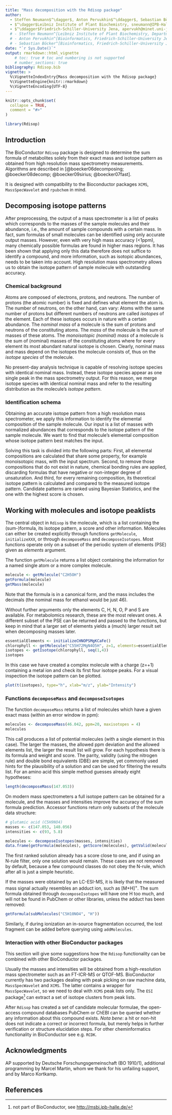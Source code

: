 ```yaml
---
title: "Mass decomposition with the Rdisop package"
author:
  - Steffen Neumann$^\dagger$, Anton Pervukhin$^\ddagger$, Sebastian Böcker$^\ddagger$
  - $^\dagger$Leibniz Institute of Plant Biochemistry, sneumann@IPB-Halle.DE
  - $^\ddagger$Friedrich-Schiller-University Jena, apervukh@minet.uni-jena.de, boecker@minet.uni-jena.de
  # - Steffen Neumann^[Leibniz Institute of Plant Biochemistry, Department of Stress and Developmental Biology, sneumann@IPB-Halle.DE]
  # - Anton Pervukhin^[Bioinformatics, Friedrich-Schiller-University Jena, apervukh@minet.uni-jena.de]
  # - Sebastian Böcker^[Bioinformatics, Friedrich-Schiller-University Jena, boecker@minet.uni-jena.de]
date: "`r Sys.Date()`"
output: rmarkdown::html_vignette
    # toc: true # toc and numbering is not supported
    # number_sections: true
bibliography: Rdisop.bib
vignette: >
  %\VignetteIndexEntry{Mass decomposition with the Rdisop package}
  %\VignetteEngine{knitr::rmarkdown}
  %\VignetteEncoding{UTF-8}
---
```


```r
knitr::opts_chunk$set(
  collapse = TRUE,
  comment = "#>"
)
```

```r
library(Rdisop)
```

## Introduction

The BioConductor `Rdisop` package is designed to determine the sum formula of 
metabolites solely from their exact mass and isotope pattern as obtained from 
high resolution mass spectrometry measurements. Algorithms are described in 
[@boecker06decomposing; @boecker08decomp; @boecker09sirius; @boecker07fast].

It is designed with compatibility to the Bioconductor packages `XCMS`, 
`MassSpecWavelet` and `rpubchem` in mind.

## Decomposing isotope patterns

After preprocessing, the output of a mass spectrometer is a list of peaks which 
corresponds to the masses of the sample molecules and their abundance, i.e., the 
amount of sample compounds with a certain mass. In fact, sum formulas of small 
molecules can be identified using only accurate output masses. However, even 
with very high mass accuracy (<1ppm), many chemically possible formulas are 
found in higher mass regions. It has been shown that applying only this data
therefore does not suffice to identify a compound, and more information, such as 
isotopic abundances, needs to be taken into account. High resolution mass 
spectrometry allows us to obtain the isotope pattern of sample molecule with 
outstanding accuracy.

### Chemical background

Atoms are composed of electrons, protons, and neutrons. The number of protons 
(the atomic number) is fixed and defines what element the atom is. The number of 
neutrons, on the other hand, can vary: Atoms with the same number of protons but 
different numbers of neutrons are called *isotopes* of the element. Each of 
these isotopes occurs in nature with a certain abundance. The *nominal mass* of 
a molecule is the sum of protons and neutrons of the constituting atoms. The 
*mass* of the molecule is the sum of masses of these atoms. 
The *monoisotopic (nominal) mass* of a molecule is the sum of (nominal) masses 
of the constituting atoms where for every element its most abundant natural 
isotope is chosen. Clearly, nominal mass and mass depend on the isotopes the 
molecule consists of, thus on the *isotope species* of the molecule.

No present-day analysis technique is capable of resolving isotope species with 
identical nominal mass. Instead, these isotope species appear as one single peak 
in the mass spectrometry output. For this reason, we merge isotope species with 
identical nominal mass and refer to the resulting distribution as the molecule's 
*isotope pattern*.

### Identification schema

Obtaining an accurate isotope pattern from a high resolution mass spectrometer, 
we apply this information to identify the elemental composition of the sample 
molecule. Our input is a list of masses with normalized abundances that 
corresponds to the isotope pattern of the sample molecule. We want to find that 
molecule's elemental composition whose isotope pattern best matches the input. 

Solving this task is divided into the following parts: First, all elemental 
compositions are calculated that share some property, for example monoisotopic 
mass, with the input spectrum. Second, to remove those compositions that do not 
exist in nature, chemical bonding rules are applied, discarding formulas that 
have negative or non-integer degree of unsaturation. And third, for every 
remaining composition, its theoretical isotope pattern is calculated and 
compared to the measured isotope pattern. Candidate patterns are ranked using
Bayesian Statistics, and the one with the highest score is chosen.

## Working with molecules and isotope peaklists

The central object in `Rdisop` is the molecule, which is a list containing the 
(sum-)formula, its isotope pattern, a score and other information. Molecules can 
either be created explicitly through functions `getMolecule`, `initializeXXX`, 
or through `decomposeMass` and `decomposeIsotopes`. Most functions operate only 
on a subset of the periodic system of elements (PSE) given as *elements* 
argument.

\subsection{Handling of Molecules}

The function `getMolecule` returns a list object containing the information for 
a named single atom or a more complex molecule.

```r
molecule <- getMolecule("C2H5OH")
getFormula(molecule)
getMass(molecule)
```

Note that the formula is in a canonical form, and the mass includes the decimals 
(the nominal mass for ethanol would be just 46).

Without further arguments only the elements C, H, N, O, P and S are available. 
For metabolomics research, these are the most relevant ones. A different subset 
of the PSE can be returned and passed to the functions, but keep in mind that a 
larger set of elements yields a (much) larger result set when decomposing masses 
later.

```r
essentialElements <- initializeCHNOPSMgKCaFe()
chlorophyll <- getMolecule("C55H72MgN4O5H", z=1, elements=essentialElements)
isotopes <- getIsotope(chlorophyll, seq(1,4))
isotopes
```

In this case we have created a complex molecule with a charge (z=+1) containing 
a metal ion and check its first four isotope peaks. For a visual inspection the 
isotope pattern can be plotted.

```r
plot(t(isotopes), type="h", xlab="m/z", ylab="Intensity")
```

### Functions `decomposeMass` and `decomposeIsotopes`

The function `decomposeMass` returns a list of molecules which have a given 
exact mass (within an error window in ppm):

```r
molecules <- decomposeMass(46.042, ppm=20, maxisotopes = 4)
molecules
```

This call produces a list of potential molecules (with a single element in this 
case). The larger the masses, the allowed ppm deviation and the allowed elements 
list, the larger the result list will grow. For each hypothesis there is its 
formula and weight and score. The parity, validity (using the nitrogen rule) and 
double bond equivalents (DBE) are simple, yet commonly used hints for the 
plausibility of a solution and can be used for filtering the results list. For 
an amino acid this simple method guesses already eight hypotheses:

```r
length(decomposeMass(147.053))
```

On modern mass spectrometers a full isotope pattern can be obtained for a 
molecule, and the masses and intensities improve the accuracy of the sum formula 
prediction. Accessor functions return only subsets of the molecule data 
structure:

```r
# glutamic acid (C5H9NO4)
masses <- c(147.053, 148.056)
intensities <- c(93, 5.8)

molecules <- decomposeIsotopes(masses, intensities)
data.frame(getFormula(molecules), getScore(molecules), getValid(molecules))
```

The first ranked solution already has a score close to one, and if using an 
N-rule filter, only one solution would remain. These cases are not removed by 
default, because a few compound classes do not obey the N-rule, which after all 
is just a simple heuristic.

If the masses were obtained by an LC-ESI-MS, it is likely that the measured mass 
signal actually resembles an adduct ion, such as [M+H]^+^. The sum formula 
obtained through `decomposeIsotopes` will have one H too much, and will not be 
found in PubChem or other libraries, unless the adduct has been removed:

```r
getFormula(subMolecules("C5H10NO4", "H"))
```

Similarly, if during ionization an in-source fragmentation occurred, the lost 
fragment can be added before querying using `addMolecules`.

### Interaction with other BioConductor packages

This section will give some suggestions how the `Rdisop` functionality can be 
combined with other BioConductor packages.

Usually the masses and intensities will be obtained from a high-resolution mass 
spectrometer such as an FT-ICR-MS or QTOF-MS. BioConductor currently has two 
packages dealing with peak picking on raw machine data, `MassSpecWavelet` and 
`XCMS`. The latter contains a wrapper for `MassSpecWavelet`, so we need to deal 
with `XCMS` peak lists only. The `ESI` package^[not part of BioConductor, see 
[http://msbi.ipb-halle.de/](http://msbi.ipb-halle.de/)] can extract a set of 
isotope clusters from peak lists.

After `Rdisop` has created a set of candidate molecular formulae, the 
open-access compound databases PubChem or ChEBI can be queried whether any 
information about this compound exists. *Nota bene*: a hit or non-hit does not 
indicate a correct or incorrect formula, but merely helps in further 
verification or structure elucidation steps. For other cheminformatics 
functionality in BioConductor see e.g. `RCDK`.

## Acknowledgments

AP supported by Deutsche Forschungsgemeinschaft (BO 1910/1), additional 
programming by Marcel Martin, whom we thank for his unfailing support, and by 
Marco Kortkamp.

## References

<div id="refs"></div>